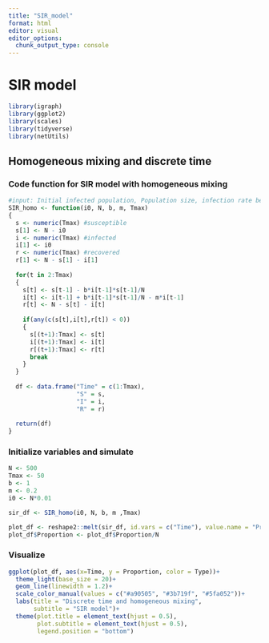 ```yaml
---
title: "SIR_model"
format: html
editor: visual
editor_options: 
  chunk_output_type: console
---
```


# SIR model

```r
library(igraph)
library(ggplot2)
library(scales)
library(tidyverse)
library(netUtils)
```

## Homogeneous mixing and discrete time

### Code function for SIR model with homogeneous mixing

```r
#input: Initial infected population, Population size, infection rate beta, recovery rate mu, max run time Tmax
SIR_homo <- function(i0, N, b, m, Tmax)
{
  s <- numeric(Tmax) #susceptible
  s[1] <- N - i0
  i <- numeric(Tmax) #infected
  i[1] <- i0
  r <- numeric(Tmax) #recovered
  r[1] <- N - s[1] - i[1]
  
  for(t in 2:Tmax)
  {
    s[t] <- s[t-1] - b*i[t-1]*s[t-1]/N
    i[t] <- i[t-1] + b*i[t-1]*s[t-1]/N - m*i[t-1]
    r[t] <- N - s[t] - i[t]
    
    if(any(c(s[t],i[t],r[t]) < 0))
    {
      s[(t+1):Tmax] <- s[t] 
      i[(t+1):Tmax] <- i[t] 
      r[(t+1):Tmax] <- r[t] 
      break
    }
  }
  
  df <- data.frame("Time" = c(1:Tmax),
                   "S" = s,
                   "I" = i,
                   "R" = r)
  
  return(df)
}
```

### Initialize variables and simulate

```r
N <- 500
Tmax <- 50
b <- 1
m <- 0.2
i0 <- N*0.01

sir_df <- SIR_homo(i0, N, b, m ,Tmax)

plot_df <- reshape2::melt(sir_df, id.vars = c("Time"), value.name = "Proportion", variable.name = "Type")
plot_df$Proportion <- plot_df$Proportion/N
```

### Visualize

```r
ggplot(plot_df, aes(x=Time, y = Proportion, color = Type))+
  theme_light(base_size = 20)+
  geom_line(linewidth = 1.2)+
  scale_color_manual(values = c("#a90505", "#3b719f", "#5fa052"))+
  labs(title = "Discrete time and homogeneous mixing",
       subtitle = "SIR model")+
  theme(plot.title = element_text(hjust = 0.5),
        plot.subtitle = element_text(hjust = 0.5),
        legend.position = "bottom")
```
